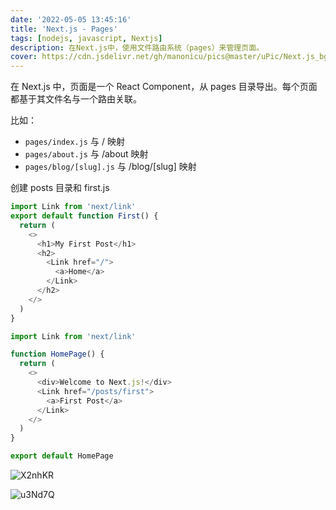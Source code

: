 ```yaml
---
date: '2022-05-05 13:45:16'
title: 'Next.js - Pages'
tags: [nodejs, javascript, Nextjs]
description: 在Next.js中，使用文件路由系统（pages）来管理页面。
cover: https://cdn.jsdelivr.net/gh/manonicu/pics@master/uPic/Next.js_bg.svg
---
```


在 Next.js 中，页面是一个 React Component，从 pages 目录导出。每个页面都基于其文件名与一个路由关联。

比如：

- `pages/index.js` 与 / 映射
- `pages/about.js` 与 /about 映射
- `pages/blog/[slug].js` 与 /blog/[slug] 映射

创建 posts 目录和 first.js

```js first.js
import Link from 'next/link'
export default function First() {
  return (
    <>
      <h1>My First Post</h1>
      <h2>
        <Link href="/">
          <a>Home</a>
        </Link>
      </h2>
    </>
  )
}
```

```js index.js
import Link from 'next/link'

function HomePage() {
  return (
    <>
      <div>Welcome to Next.js!</div>
      <Link href="/posts/first">
        <a>First Post</a>
      </Link>
    </>
  )
}

export default HomePage
```

![X2nhKR](https://cdn.jsdelivr.net/gh/manonicu/pics@master/uPic/X2nhKR.png)

![u3Nd7Q](https://cdn.jsdelivr.net/gh/manonicu/pics@master/uPic/u3Nd7Q.png)
